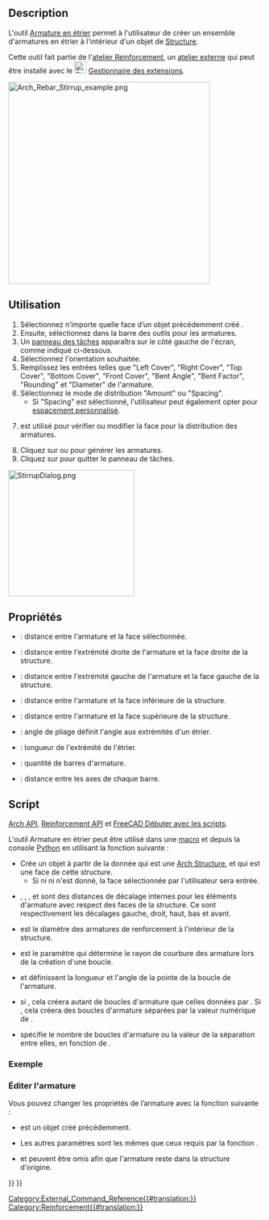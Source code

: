 <languages/>

{{Docnav/fr
|[[Reinforcement_LShapeRebar/fr|Armature en L]]
|[[Reinforcement_BentShapeRebar/fr|Armature cintrée]]
|[[Reinforcement_Workbench/fr|Atelier Reinforcement]]
|IconL=Reinforcement_LShapeRebar.svg
|IconR=Reinforcement_BentShapeRebar.svg
|IconC=Reinforcement_Workbench.svg
}}

{{GuiCommand/fr
|Name=Reinforcement Stirrup
|Name/fr=Reinforcement Armature en étrier
|MenuLocation=3D/BIM → Outils pour les armatures → Armature en étrier
|Workbenches=[[BIM_Workbench/fr|BIM]], [[Reinforcement_Workbench/fr|Reinforcement]]
|Version=0.17
|SeeAlso=
}}

==Description==

L'outil [[Reinforcement_StirrupRebar/fr|Armature en étrier]] permet à l'utilisateur de créer un ensemble d'armatures en étrier à l'intérieur d'un objet de [[Arch_Structure/fr|Structure]].

Cette outil fait partie de l'[[Reinforcement_Workbench/fr|atelier Reinforcement]], un [[External_workbenches/fr|atelier externe]] qui peut être installé avec le [[Image:Std_AddonMgr.svg|24px]] [[Std_AddonMgr/fr|Gestionnaire des extensions]].

[[Image:Arch_Rebar_Stirrup_example.png|400px]]
{{Caption|Un jeu d'armatures en étrier à l'intérieur d'une [[Arch_Structure/fr|Arch Structure]]}}

<span id="Usage"></span>
==Utilisation==

# Sélectionnez n’importe quelle face d’un objet précédemment créé {{Button|[[Image:Arch_Structure.svg|16px]] [[Arch_Structure/fr|Arch Structure]]}}.
# Ensuite, sélectionnez {{Button|[[Image:Reinforcement_StirrupRebar.svg|16px]] [[Reinforcement_StirrupRebar/fr|Armature en étrier]]}} dans la barre des outils pour les armatures.
# Un [[Task_Panel/fr|panneau des tâches]] apparaîtra sur le côté gauche de l'écran, comme indiqué ci-dessous.
# Sélectionnez l'orientation souhaitée.
# Remplissez les entrées telles que "Left Cover", "Right Cover", "Top Cover", "Bottom Cover", "Front Cover", "Bent Angle", "Bent Factor", "Rounding" et "Diameter" de l'armature.
# Sélectionnez le mode de distribution "Amount" ou "Spacing".
#* Si "Spacing" est sélectionné, l'utilisateur peut également opter pour [[Custom_Spacing/fr|espacement personnalisé]].
# {{Button|Pick Selected Face}} est utilisé pour vérifier ou modifier la face pour la distribution des armatures.
# Cliquez sur {{Button|OK}} ou {{Button|Apply}} pour générer les armatures.
# Cliquez sur {{Button|Cancel}} pour quitter le panneau de tâches.

[[Image:StirrupDialog.png|250px]]
{{Caption|Panneau des tâches de l'outil}}

<span id="Properties"></span>
==Propriétés== 

* {{PropertyData|Front Cover}} : distance entre l'armature et la face sélectionnée.
* {{PropertyData|Right Cover}} : distance entre l'extrémité droite de l'armature et la face droite de la structure.
* {{PropertyData|Left Cover}} : distance entre l'extrémité gauche de l'armature et la face gauche de la structure.
* {{PropertyData|Bottom Cover}} : distance entre l'armature et la face inférieure de la structure.
* {{PropertyData|Top Cover}} : distance entre l'armature et la face supérieure de la structure.
* {{PropertyData|Bent Angle}} : angle de pliage définit l'angle aux extrémités d'un étrier.
* {{PropertyData|Bent Factor}} : longueur de l'extrémité de l'étrier.
* {{PropertyData|Amount}} : quantité de barres d'armature.
* {{PropertyData|Spacing}} : distance entre les axes de chaque barre.

<span id="Scripting"></span>
==Script==

{{Emphasis|Voir aussi :}} [[Arch_API/fr|Arch API]], [[Reinforcement_API/fr|Reinforcement API]] et [[FreeCAD_Scripting_Basics/fr|FreeCAD Débuter avec les scripts]].

L'outil Armature en étrier peut être utilisé dans une [[Macros/fr|macro]] et depuis la console [[Python/fr|Python]] en utilisant la fonction suivante :
{{Code|code=
Rebar = makeStirrup(l_cover, r_cover, t_cover, b_cover, f_cover,
                    bentAngle, bentFactor, diameter, rounding, amount_spacing_check, amount_spacing_value,
                    structure=None, facename=None)
}}

* Crée un objet {{incode|Rebar}} à partir de la {{incode|structure}} donnée qui est une [[Arch Structure/fr|Arch Structure]], et {{incode|facename}} qui est une face de cette structure.
** Si ni {{incode|structure}} ni {{incode|facename}} n'est donné, la face sélectionnée par l'utilisateur sera entrée.
* {{incode|l_cover}}, {{incode|r_cover}}, {{incode|t_cover}}, {{incode|b_cover}} et {{incode|f_cover}} sont des distances de décalage internes pour les éléments d'armature avec respect des faces de la structure. Ce sont respectivement les décalages gauche, droit, haut, bas et avant.
* {{incode|diameter}} est le diamètre des armatures de renforcement à l'intérieur de la structure.
* {{incode|rounding}} est le paramètre qui détermine le rayon de courbure des armature lors de la création d'une boucle.
* {{incode|bentLength}} et {{incode|bentAngle}} définissent la longueur et l'angle de la pointe de la boucle de l'armature.
* {{incode|amount_spacing_check}} si {{incode|True}}, cela créera autant de boucles d'armature que celles données par {{incode|amount_spacing_spue}}. Si {{incode|False}}, cela créera des boucles d'armature séparées par la valeur numérique de {{incode|amount_spacing_value}}.
* {{incode|amount_spacing_value}} spécifie le nombre de boucles d'armature ou la valeur de la séparation entre elles, en fonction de {{incode|amount_spacing_check}}.

<span id="Example"></span>
=== Exemple ===

{{Code|code=
import Draft, Arch, Stirrup

# It doesn't work if the structure is not based on a face
# Structure = Arch.makeStructure(length=1000, width=400, height=400)

Rect = Draft.makeRectangle(400, 400)
Structure = Arch.makeStructure(Rect, height=1600)
Structure.ViewObject.Transparency = 80
FreeCAD.ActiveDocument.recompute()

Rebar = Stirrup.makeStirrup(20, 20, 20, 20, 20,
                            115, 4, 8, 2, True, 10, Structure, "Face6")
}}

<span id="Edition_of_the_rebar"></span>
=== Éditer l'armature ===

Vous pouvez changer les propriétés de l’armature avec la fonction suivante :

{{Code|code=
editStirrup(Rebar, l_cover, r_cover, t_cover, b_cover, f_cover,
            bentAngle, bentFactor, diameter, rounding, amount_spacing_check, amount_spacing_value,
            structure=None, facename=None)
}}

* {{incode|Rebar}} est un objet {{incode|StirrupRebar}} créé précédemment.
* Les autres paramètres sont les mêmes que ceux requis par la fonction {{incode|makeStirrup()}}.
* {{incode|structure}} et {{incode|facename}} peuvent être omis afin que l'armature reste dans la structure d'origine.

{{Code|code=
import Stirrup

Stirrup.editStirrup(Rebar, 20, 20, 20, 20, 50,
                    100, 4, 14, 8, True, 8)
}}


{{Docnav/fr
|[[Reinforcement_LShapeRebar/fr|Armature en L]]
|[[Reinforcement_BentShapeRebar/fr|Armature cintrée]]
|[[Reinforcement_Workbench/fr|Atelier Reinforcement]]
|IconL=Reinforcement_LShapeRebar.svg
|IconR=Reinforcement_BentShapeRebar.svg
|IconC=Reinforcement_Workbench.svg
}}

[[Category:External_Command_Reference{{#translation:}}]]
[[Category:Reinforcement{{#translation:}}]]
{{BIM_Tools_navi{{#translation:}}}}
{{Userdocnavi{{#translation:}}}}